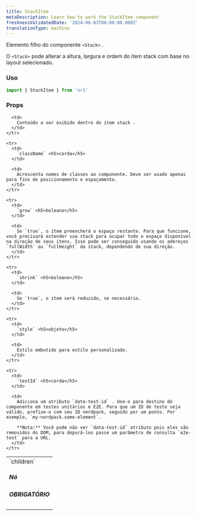 ```yaml
---
title: StackItem
metaDescription: Learn how to work the StackItem component
freshnessValidatedDate: '2024-06-03T00:00:00.000Z'
translationType: machine
---
```


Elemento filho do componente `<Stack>` .

O `<Stack>` pode alterar a altura, largura e ordem do item stack com base no layout selecionado.

### Uso

```js
import { StackItem } from 'nr1'
```

### Props

<table>
  <tbody>
    <tr>
      <td>
        `children` <h5>Nó</h5> <h5>OBRIGATÓRIO</h5>
      </td>

      <td>
        Conteúdo a ser exibido dentro do item stack .
      </td>
    </tr>

    <tr>
      <td>
        `className` <h5>corda</h5>
      </td>

      <td>
        Acrescenta nomes de classes ao componente. Deve ser usado apenas para fins de posicionamento e espaçamento.
      </td>
    </tr>

    <tr>
      <td>
        `grow` <h5>boleano</h5>
      </td>

      <td>
        Se `true`, o item preencherá o espaço restante. Para que funcione, você precisará estender sua stack para ocupar todo o espaço disponível na direção de seus itens. Isso pode ser conseguido usando os adereços `fullWidth` ou `fullHeight` da stack, dependendo de sua direção.
      </td>
    </tr>

    <tr>
      <td>
        `shrink` <h5>boleano</h5>
      </td>

      <td>
        Se `true`, o item será reduzido, se necessário.
      </td>
    </tr>

    <tr>
      <td>
        `style` <h5>objeto</h5>
      </td>

      <td>
        Estilo embutido para estilo personalizado.
      </td>
    </tr>

    <tr>
      <td>
        `testId` <h5>corda</h5>
      </td>

      <td>
        Adiciona um atributo `data-test-id` . Use-o para destino do componente em testes unitários e E2E. Para que um ID de teste seja válido, prefixe-o com seu ID nerdpack, seguido por um ponto. Por exemplo, `my-nerdpack.some-element`.

        **Nota:** Você pode não ver `data-test-id` atributo pois eles são removidos do DOM, para depurá-los passe um parâmetro de consulta `e2e-test` para a URL.
      </td>
    </tr>
  </tbody>
</table>